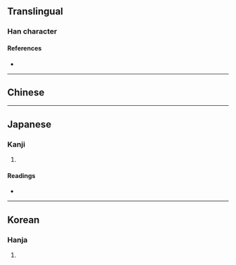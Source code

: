 {{also|劫}}
{{character info}}
==Translingual==

===Han character===
{{Han char|rn=18|rad=刀|as=05|sn=7|four=|canj=GILN|ids=⿰去刂}}

====References====
* {{Han ref|kx=0138.140|dkj=01926|dj=0313.020|hdz=10328.040|uh=5226|ud=21030}}

----

==Chinese==
{{zh-see|劫|v}}

----

==Japanese==

===Kanji===
{{ja-kanji|grade=|rs=刀05}}

# {{rfdef|ja|sort=刀05}}

====Readings====
* {{ja-readings|on=きょう,こう|kun=おいやかす}}

----

==Korean==

===Hanja===
{{ko-hanja|hangeul=겁|rv=geop|mr=kŏp}}

# {{rfdef|ko|sort=刀05}}
